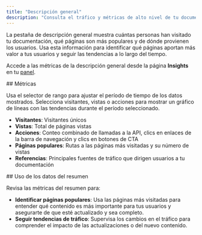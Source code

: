 ```yaml
---
title: "Descripción general"
description: "Consulta el tráfico y métricas de alto nivel de tu documentación"
---
```


La pestaña de descripción general muestra cuántas personas han visitado tu documentación, qué páginas son más populares y de dónde provienen los usuarios. Usa esta información para identificar qué páginas aportan más valor a tus usuarios y seguir las tendencias a lo largo del tiempo.

Accede a las métricas de la descripción general desde la página **Insights** en tu [panel](https://dashboard.mintlify.com/products/insights).

<div id="metrics">
  ## Métricas
</div>

Usa el selector de rango para ajustar el período de tiempo de los datos mostrados. Selecciona visitantes, vistas o acciones para mostrar un gráfico de líneas con las tendencias durante el período seleccionado.

- **Visitantes**: Visitantes únicos
- **Vistas**: Total de páginas vistas
- **Acciones**: Conteo combinado de llamadas a la API, clics en enlaces de la barra de navegación y clics en botones de CTA
- **Páginas populares**: Rutas a las páginas más visitadas y su número de vistas
- **Referencias**: Principales fuentes de tráfico que dirigen usuarios a tu documentación

<div id="using-overview-data">
  ## Uso de los datos del resumen
</div>

Revisa las métricas del resumen para:

- **Identificar páginas populares**: Usa las páginas más visitadas para entender qué contenido es más importante para tus usuarios y asegurarte de que esté actualizado y sea completo.
- **Seguir tendencias de tráfico**: Supervisa los cambios en el tráfico para comprender el impacto de las actualizaciones o del nuevo contenido.